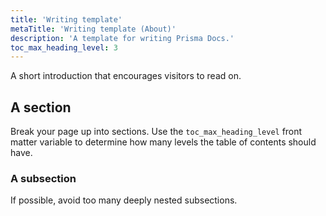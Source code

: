 ```yaml
---
title: 'Writing template'
metaTitle: 'Writing template (About)'
description: 'A template for writing Prisma Docs.'
toc_max_heading_level: 3
---
```


A short introduction that encourages visitors to read on.

## A section

Break your page up into sections. Use the `toc_max_heading_level` front matter variable to determine how many levels the table of contents should have.

### A subsection

If possible, avoid too many deeply nested subsections.
